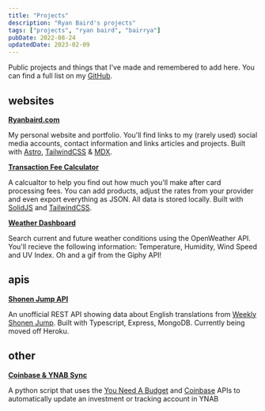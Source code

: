 ```yaml
---
title: "Projects"
description: "Ryan Baird's projects"
tags: ["projects", "ryan baird", "bairrya"]
pubDate: 2022-08-24
updatedDate: 2023-02-09
---
```


Public projects and things that I've made and remembered to add here. You can find a full list on my [GitHub](https://github.com/Rjbaird "Ryan Baird's Github").

## websites

**[Ryanbaird.com](https://ryanbaird.com/)**

My personal website and portfolio. You'll find links to my (rarely used) social media accounts, contact information and links articles and projects. Built with [Astro](https://astro.build/ "Astro"), [TailwindCSS](https://tailwindcss.com/ "Tailwind CSS") & [MDX](https://mdxjs.com/ "MDX").

**[Transaction Fee Calculator](https://transaction-fee-calculator.netlify.app/)**

A calcualtor to help you find out how much you'll make after card processing fees. You can add products, adjust the rates from your provider and even export everything as JSON. All data is stored locally. Built with [SolidJS](https://www.solidjs.com/ "Solid JS") and [TailwindCSS](https://tailwindcss.com/ "Tailwind CSS").

**[Weather Dashboard](https://github.com/Rjbaird/WeatherDashboard)**

Search current and future weather conditions using the OpenWeather API. You'll recieve the following information: Temperature, Humidity, Wind Speed and UV Index. Oh and a gif from the Giphy API!

## apis

**[Shonen Jump API](https://github.com/Rjbaird/shonen-jump-api)**

An unofficial REST API showing data about English translations from [Weekly Shonen Jump](https://www.viz.com/shonenjump "Weekly Shonen Jump"). Built with Typescript, Express, MongoDB. Currently being moved off Heroku.

## other

**[Coinbase & YNAB Sync](https://github.com/Rjbaird/YNAB-Coinbase-Sync)**

A python script that uses the [You Need A Budget](https://www.youneedabudget.com/ "You Need A Budget") and [Coinbase](https://www.coinbase.com/ "Coinbase") APIs to automatically update an investment or tracking account in YNAB
